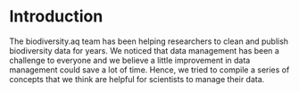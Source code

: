# Introduction 

The biodiversity.aq team has been helping researchers to clean and publish biodiversity data for years. We noticed that data management has been a challenge to everyone and we believe a little improvement in data management could save a lot of time. Hence, we tried to compile a series of concepts that we think are helpful for scientists to manage their data.



